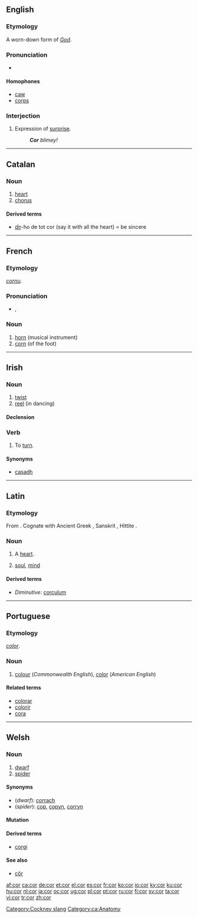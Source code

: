 {{see|Cor}}
==English==

===Etymology===
A worn-down form of ''[[God]]''.

===Pronunciation===
*{{rhymes|ɔː(r)}}

====Homophones====
*[[caw]]
*[[corps]]

===Interjection===
{{en-intj}}

# {{British}} Expression of [[surprise]].
#:'''''Cor''' blimey!''

[[Category:Cockney slang]]

----

==Catalan==

===Noun===
{{infl|ca|noun}}

# [[heart]]
# [[chorus]]

====Derived terms====
*[[dir]]-ho de tot cor  (say it with all the heart) = be sincere

[[Category:ca:Anatomy]]

----

==French==

===Etymology===
{{L.|fr}} ''[[cornu]]''.

===Pronunciation===
*{{IPA|/kɔʁ/}}, {{SAMPA|/kOR/}}

===Noun===
{{fr-noun|m}}

# [[horn]] (musical instrument)
# [[corn]] (of the foot)

----

==Irish==

===Noun===
{{infl|ga|noun|gender=m}}

# [[twist]]
# [[reel]] (in dancing)

====Declension====
{{ga noun m1|c|or|oir|pl=a}}

===Verb===
{{infl|ga|verb}}

# To [[turn]].

====Synonyms====
*[[casadh]]

----

==Latin==

===Etymology===
From {{proto|Indo-European|ḱḗr|lang=la}}. Cognate with Ancient Greek {{term|καρδία|tr=kardiā|sc=polytonic|lang=la}}, Sanskrit {{term|हृदय|sc=Deva|tr=hṛdaya|lang=sa}}, Hittite {{term|𒆠𒅕|tr=kir|sc=Xsux|lang=hit}}.

===Noun===
{{la-noun|cor|cordis|cordis|n|third}}

# A [[heart]].
# {{figurative}} [[soul]], [[mind]]

====Derived terms====
*''Diminutive:'' [[corculum]]

----

==Portuguese==

===Etymology===
{{L.|pt}} ''[[color]]''.

===Noun===
{{pt-noun-f|plural=cores}}

# [[colour]] (''Commonwealth English''), [[color]] (''American English'')

====Related terms====
*[[colorar]]
*[[colorir]]
*[[cora]]

----

==Welsh==

===Noun===
{{infl|cy|noun|gender=m|plural|corrod}}

# [[dwarf]]
# [[spider]]

====Synonyms====
*(''dwarf''): [[corrach]]
*(''spider''): [[cop]], [[copyn]], [[corryn]]

====Mutation====
{{cy-mut-c|or}}

====Derived terms====
*[[corgi]]

====See also====
*[[côr]]

[[af:cor]]
[[ca:cor]]
[[de:cor]]
[[et:cor]]
[[el:cor]]
[[es:cor]]
[[fr:cor]]
[[ko:cor]]
[[io:cor]]
[[ky:cor]]
[[ku:cor]]
[[hu:cor]]
[[nl:cor]]
[[ja:cor]]
[[oc:cor]]
[[ug:cor]]
[[pl:cor]]
[[pt:cor]]
[[ru:cor]]
[[fi:cor]]
[[sv:cor]]
[[ta:cor]]
[[vi:cor]]
[[tr:cor]]
[[zh:cor]]